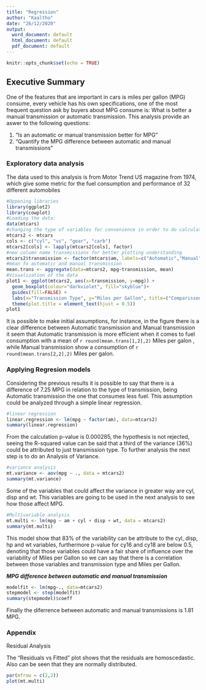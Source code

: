 ```yaml
---
title: "Regression"
author: "Kaaltho"
date: "26/12/2020"
output:
  word_document: default
  html_document: default
  pdf_document: default
---
```


```r
knitr::opts_chunk$set(echo = TRUE)
```

## Executive Summary

One of the features that are important in cars is miles per gallon (MPG) consume, every vehicle has his own specifications, one of the most frequent question ask by buyers about MPG consume is: What is better a manual transmission or automatic transmission. This analysis provide an aswer to the following questions:

1. “Is an automatic or manual transmission better for MPG”
2. "Quantify the MPG difference between automatic and manual transmissions" 

### Exploratory data analysis

The data used to this analysis is from Motor Trend US magazine from 1974, which give some metric for the fuel consumption and performance of 32 different automobiles


```r
#Oppening libraries
library(ggplot2)
library(cowplot)
#Loading the data:
data(mtcars)
#changing the type of variables for convenience in order to do calculations.
mtcars2 <- mtcars
cols <- c("cyl", "vs", "gear", "carb")
mtcars2[cols] <- lapply(mtcars2[cols], factor)
#new column name transmissions for better plotting understanding
mtcars2$transmission <- factor(mtcars$am, labels=c("Automatic","Manual"))
#mean fo automatic and manual transmission
mean.trans <- aggregate(data=mtcars2, mpg~transmission, mean)
#Visualization of the data
plot1 <- ggplot(mtcars2, aes(x=transmission, y=mpg)) +
  geom_boxplot(colour="darkviolet", fill="skyblue")+ 
  guides(fill=FALSE) +
  labs(x="Transmission Type", y="Miles per Gallon", title=("Comparisson bettewn Manual and Automatic Transmission"))+
  theme(plot.title = element_text(hjust = 0.5))
plot1
```

It is possible to make initial assumptions, for instance, in the figure there is a clear difference between Automatic transmission and Manual transmission it seem that Automatic transmission is more efficient when it comes to fuel consumption with a mean of `r round(mean.trans[1,2],2)` Miles per galon , while Manual transmission show a consumption of `r round(mean.trans[2,2],2)` Miles per galon.

### Applying Regresion models

Considering the previous results it is possible to say that there is a difference of 7.25 MPG in relation to the type of transmission, being Automatic transmission the one that consumes less fuel. This assumption could be analyzed through a simple linear regression. 

```r
#linear regression
linear.regression <- lm(mpg ~ factor(am), data=mtcars2)
summary(linear.regression)
```

From the calculation p-value is 0.000285, the hypothesis is not rejected, seeing the R-squared value can be said that a third of the variance (36%) could be attributed to just transmission type. To further analysis the next step is to do an Analysis of Variance.

```r
#variance analysis
mt.variance <- aov(mpg ~ ., data = mtcars2)
summary(mt.variance)
```

Some of the variables that could affect the variance in greater way are cyl, disp and wt. This variables are going to be used in the next analysis to see how those affect MPG.

```r
#Multivariable analysis
mt.multi <- lm(mpg ~ am + cyl + disp + wt, data = mtcars2)
summary(mt.multi)
```

This model show that 83% of the variability can be attribute to the cyl, disp, hp and wt variables, furthermore p-value for cy16 and cy18 are below 0.5, denoting that those variables could have a fair share of influence over the variability of Miles per Gallon so we can say that there is a correlation between those variables and transmission type and Miles per Gallon. 

***MPG difference between automatic and manual transmission***

```r
modelfit <- lm(mpg~., data=mtcars2)
stepmodel <- step(modelfit)
summary(stepmodel)$coeff
```

Finally the diferrence between automatic and manual transmissions is 1.81 MPG.

### Appendix

Residual Analysis

The “Residuals vs Fitted” plot shows that the residuals are homoscedastic. Also can be seen that they are normally distributed.

```r
par(mfrow = c(2,2))
plot(mt.multi)
```

